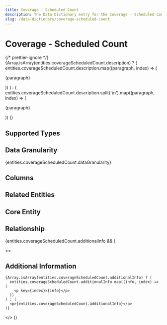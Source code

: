 ```yaml
---
title: Coverage - Scheduled Count
description: The Data Dictionary entry for the Coverage - Scheduled Count entity
slug: /data-dictionary/coverage-scheduled-count
---
```



# Coverage - Scheduled Count

{/* prettier-ignore */}
{Array.isArray(entities.coverageScheduledCount.description) ? (
  entities.coverageScheduledCount.description.map((paragraph, index) => (
    <p key={index}>{paragraph}</p>
))
) : (
entities.coverageScheduledCount.description.split('\n').map((paragraph, index) => (

<p key={index}>{paragraph}</p>
)) )}

## Supported Types

<SupportedTypesTable
  supportedTypes={entities.coverageScheduledCount.supportedTypes}
/>

## Data Granularity

{entities.coverageScheduledCount.dataGranularity}

## Columns

<ColumnsTable columns={entities.coverageScheduledCount.columns} />

## Related Entities

<RelatedEntitiesList
  relatedEntities={entities.coverageScheduledCount.relatedEntities}
/>

## Core Entity

<CoreEntityTable coreEntities={entities.coverageScheduledCount.coreEntity} />

## Relationship

<RelationshipTable
  relationship={entities.coverageScheduledCount.relationship}
  simple={true}
/>

{entities.coverageScheduledCount.additionalInfo && (

  <>
    <h2>Additional Information</h2>

    {Array.isArray(entities.coverageScheduledCount.additionalInfo) ? (
      entities.coverageScheduledCount.additionalInfo.map((info, index) => (
        <p key={index}>{info}</p>
      ))
    ) : (
      <p>{entities.coverageScheduledCount.additionalInfo}</p>
    )}

  </>
)}
